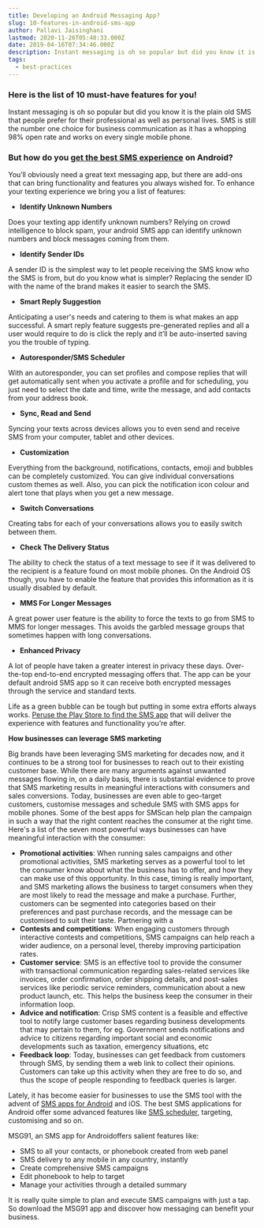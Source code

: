 ```yaml
---
title: Developing an Android Messaging App?
slug: 10-features-in-android-sms-app
author: Pallavi Jaisinghani
lastmod: 2020-11-26T05:48:33.000Z
date: 2019-04-16T07:34:46.000Z
description: Instant messaging is oh so popular but did you know it is the plain old SMS that people prefer for their professional as well as personal lives. SMS is still the number one choice for business communication as it has a whopping 98% open rate and works on every single mobile phone.
tags:
  - best-practices
---
```


### **Here is the list of 10 must-have features for you!**

Instant messaging is oh so popular but did you know it is the plain old SMS that people prefer for their professional as well as personal lives. SMS is still the number one choice for business communication as it has a whopping 98% open rate and works on every single mobile phone.

### But how do you [get the best SMS experience](https://msg91.com/) on Android?

You’ll obviously need a great text messaging app, but there are add-ons that can bring functionality and features you always wished for. To enhance your texting experience we bring you a list of features:

* ******Identify Unknown Numbers******

Does your texting app identify unknown numbers? Relying on crowd intelligence to block spam, your android SMS app can identify unknown numbers and block messages coming from them.

* ******Identify Sender IDs******

A sender ID is the simplest way to let people receiving the SMS know who the SMS is from, but do you know what is simpler? Replacing the sender ID with the name of the brand makes it easier to search the SMS.

* ******Smart Reply Suggestion******

Anticipating a user's needs and catering to them is what makes an app successful. A smart reply feature suggests pre-generated replies and all a user would require to do is click the reply and it’ll be auto-inserted saving you the trouble of typing.

* ******Autoresponder/SMS Scheduler******

With an autoresponder, you can set profiles and compose replies that will get automatically sent when you activate a profile and for scheduling, you just need to select the date and time, write the message, and add contacts from your address book.

* ******Sync, Read and Send******

Syncing your texts across devices allows you to even send and receive SMS from your computer, tablet and other devices.

* ******Customization******

Everything from the background, notifications, contacts, emoji and bubbles can be completely customized. You can give individual conversations custom themes as well. Also, you can pick the notification icon colour and alert tone that plays when you get a new message.

* ******Switch Conversations******

Creating tabs for each of your conversations allows you to easily switch between them.

* ******Check The Delivery Status******

The ability to check the status of a text message to see if it was delivered to the recipient is a feature found on most mobile phones. On the Android OS though, you have to enable the feature that provides this information as it is usually disabled by default.

* ******MMS For Longer Messages******

A great power user feature is the ability to force the texts to go from SMS to MMS for longer messages. This avoids the garbled message groups that sometimes happen with long conversations.

* ******Enhanced Privacy******

A lot of people have taken a greater interest in privacy these days. Over-the-top end-to-end encrypted messaging offers that. The app can be your default android SMS app so it can receive both encrypted messages through the service and standard texts.

Life as a green bubble can be tough but putting in some extra efforts always works. [Peruse the Play Store to find the SMS app](https://play.google.com/store/apps/details?id=com.msg91.android&hl=en_IN) that will deliver the experience with features and functionality you’re after.

**How businesses can leverage SMS marketing**

Big brands have been leveraging SMS marketing for decades now, and it continues to be a strong tool for businesses to reach out to their existing customer base. While there are many arguments against unwanted messages flowing in, on a daily basis, there is substantial evidence to prove that SMS marketing results in meaningful interactions with consumers and sales conversions. Today, businesses are even able to geo-target customers, customise messages and schedule SMS with SMS apps for mobile phones. Some of the best apps for SMScan help plan the campaign in such a way that the right content reaches the consumer at the right time. Here's a list of the seven most powerful ways businesses can have meaningful interaction with the consumer:

* **Promotional activities**: When running sales campaigns and other promotional activities, SMS marketing serves as a powerful tool to let the consumer know about what the business has to offer, and how they can make use of this opportunity. In this case, timing is really important, and SMS marketing allows the business to target consumers when they are most likely to read the message and make a purchase. Further, customers can be segmented into categories based on their preferences and past purchase records, and the message can be customised to suit their taste. Partnering with a
* **Contests and competitions**: When engaging customers through interactive contests and competitions, SMS campaigns can help reach a wider audience, on a personal level, thereby improving participation rates.
* **Customer service**: SMS is an effective tool to provide the consumer with transactional communication regarding sales-related services like invoices, order confirmation, order shipping details, and post-sales services like periodic service reminders, communication about a new product launch, etc. This helps the business keep the consumer in their information loop.
* **Advice and notification**: Crisp SMS content is a feasible and effective tool to notify large customer bases regarding business developments that may pertain to them, for eg. Government sends notifications and advice to citizens regarding important social and economic developments such as taxation, emergency situations, etc
* **Feedback loop**: Today, businesses can get feedback from customers through SMS, by sending them a web link to collect their opinions. Customers can take up this activity when they are free to do so, and thus the scope of people responding to feedback queries is larger.

Lately, it has become easier for businesses to use the SMS tool with the advent of [SMS apps for Android](https://msg91.com/in/sms/) and iOS. The best SMS applications for Android offer some advanced features like [SMS scheduler](https://msg91.com/in/sms/), targeting, customising and so on.

MSG91, an SMS app for Androidoffers salient features like:

* SMS to all your contacts, or phonebook created from web panel
* SMS delivery to any mobile in any country, instantly
* Create comprehensive SMS campaigns
* Edit phonebook to help to target
* Manage your activities through a detailed summary

It is really quite simple to plan and execute SMS campaigns with just a tap. So download the MSG91 app and discover how messaging can benefit your business.

  


